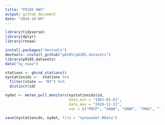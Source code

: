 ```yaml
---
title: "P8105 HW3"
output: github_document
date: "2024-10-09"
---
```


```r
library(tidyverse)
library(dplyr)
library(rnoaa)
```

```r
install.packages("devtools")
devtools::install_github("p8105/p8105.datasets") 
library(p8105.datasets)
data("ny_noaa")
```

```r
stations <- ghcnd_stations()
nystationids <-  stations %>% 
  filter(state == "NY") %>% 
  distinct(id)
```

```r
nydat <- meteo_pull_monitors(nystationids$id, 
                             date_min = "1981-01-01", 
                             date_max = "2010-12-31", 
                             var = c("PRCP", "SNOW", "SNWD", "TMAX", "TMIN"))

save(nystationids, nydat, file = "nynoaadat.RData")
```

